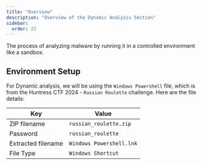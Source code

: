 ```yaml
---
title: "Overview"
description: "Overview of the Dynamic Analysis Section"
sidebar:
  order: 21
---
```


The process of analyzing malware by running it in a controlled environment like a sandbox.

## Environment Setup

For Dynamic analysis, we will be using the `Windows Powershell` file, which is from the Huntress CTF 2024 - `Russian Roulette` challenge. Here are the file details:

| Key                | Value                    |
| ------------------ | ------------------------ |
| ZIP filename       | `russian_roulette.zip`   |
| Password           | `russian_roulette`       |
| Extracted filename | `Windows Powershell.lnk` |
| File Type          | `Windows Shortcut`       |
